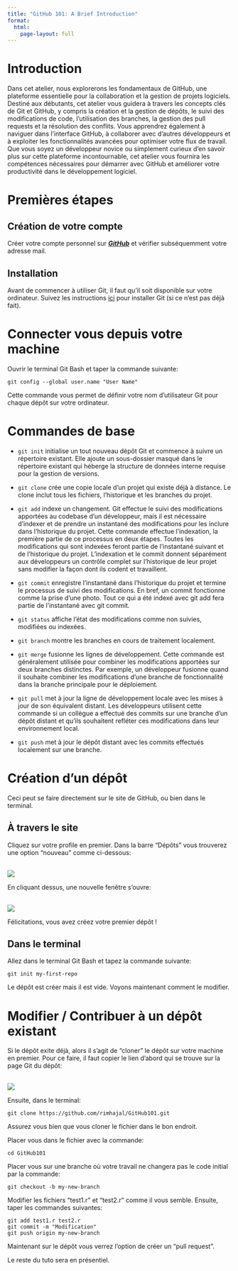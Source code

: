 ```yaml
---
title: "GitHub 101: A Brief Introduction"
format:
  html:
    page-layout: full
---
```


# Introduction

Dans cet atelier, nous explorerons les fondamentaux de GitHub, une plateforme essentielle pour la collaboration et la gestion de projets logiciels. Destiné aux débutants, cet atelier vous guidera à travers les concepts clés de Git et GitHub, y compris la création et la gestion de dépôts, le suivi des modifications de code, l'utilisation des branches, la gestion des pull requests et la résolution des conflits. Vous apprendrez également à naviguer dans l'interface GitHub, à collaborer avec d'autres développeurs et à exploiter les fonctionnalités avancées pour optimiser votre flux de travail. Que vous soyez un développeur novice ou simplement curieux d'en savoir plus sur cette plateforme incontournable, cet atelier vous fournira les compétences nécessaires pour démarrer avec GitHub et améliorer votre productivité dans le développement logiciel.

# Premières étapes

## Création de votre compte

Créer votre compte personnel sur [***GitHub***](https://github.com/) et vérifier subséquemment votre adresse mail.

## Installation

Avant de commencer à utiliser Git, il faut qu’il soit disponible sur votre ordinateur. 
Suivez les instructions [ici](https://git-scm.com/book/fr/v2/D%C3%A9marrage-rapide-Installation-de-Git) pour installer Git (si ce n'est pas déjà fait).

# Connecter vous depuis votre machine

Ouvrir le terminal Git Bash et taper la commande suivante:

```
git config --global user.name "User Name"
```

Cette commande vous permet de définir votre nom d'utilisateur Git pour chaque dépôt sur votre ordinateur.

# Commandes de base 

- `git init` initialise un tout nouveau dépôt Git et commence à suivre un répertoire existant. Elle ajoute un sous-dossier masqué dans le répertoire existant qui héberge la structure de données interne requise pour la gestion de versions.

- `git clone` crée une copie locale d’un projet qui existe déjà à distance. Le clone inclut tous les fichiers, l’historique et les branches du projet.

- `git add` indexe un changement. Git effectue le suivi des modifications apportées au codebase d’un développeur, mais il est nécessaire d’indexer et de prendre un instantané des modifications pour les inclure dans l’historique du projet. Cette commande effectue l’indexation, la première partie de ce processus en deux étapes. Toutes les modifications qui sont indexées feront partie de l’instantané suivant et de l’historique du projet. L’indexation et le commit donnent séparément aux développeurs un contrôle complet sur l’historique de leur projet sans modifier la façon dont ils codent et travaillent.

- `git commit` enregistre l’instantané dans l’historique du projet et termine le processus de suivi des modifications. En bref, un commit fonctionne comme la prise d’une photo. Tout ce qui a été indexé avec git add fera partie de l’instantané avec git commit.

- `git status` affiche l’état des modifications comme non suivies, modifiées ou indexées.

- `git branch` montre les branches en cours de traitement localement.

- `git merge` fusionne les lignes de développement. Cette commande est généralement utilisée pour combiner les modifications apportées sur deux branches distinctes. Par exemple, un développeur fusionne quand il souhaite combiner les modifications d’une branche de fonctionnalité dans la branche principale pour le déploiement.

- `git pull` met à jour la ligne de développement locale avec les mises à jour de son équivalent distant. Les développeurs utilisent cette commande si un collègue a effectué des commits sur une branche d’un dépôt distant et qu’ils souhaitent refléter ces modifications dans leur environnement local.

- `git push` met à jour le dépôt distant avec les commits effectués localement sur une branche.

# Création d'un dépôt

Ceci peut se faire directement sur le site de GitHub, ou bien dans le terminal.

## À travers le site

Cliquez sur votre profile en premier. Dans la barre "Dépôts" vous trouverez une option "nouveau" comme ci-dessous:

<br>
![](./images/new-repo.png)
<br>

En cliquant dessus, une nouvelle fenêtre s'ouvre:

<br>
![](./images/depot.png)
<br>

Félicitations, vous avez créez votre premier dépôt !

## Dans le terminal

Allez dans le terminal Git Bash et tapez la commande suivante:

```
git init my-first-repo
```

Le dépôt est créer mais il est vide. Voyons maintenant comment le modifier. 

# Modifier / Contribuer à un dépôt existant

Si le dépôt exite déjà, alors il s'agit de "cloner" le dépôt sur votre machine en premier. 
Pour ce faire, il faut copier le lien d'abord qui se trouve sur la page Git du dépôt:

<br>
![](./images/lien.png)
<br>

Ensuite, dans le terminal:

```
git clone https://github.com/rimhajal/GitHub101.git
```

::: {.callout-important appearance="simple"}
Assurez vous bien que vous cloner le fichier dans le bon endroit.
:::

Placer vous dans le fichier avec la commande:

```
cd GitHub101
```

Placer vous sur une branche où votre travail ne changera pas le code initial par la commande:

```
git checkout -b my-new-branch
```

Modifier les fichiers "test1.r" et "test2.r" comme il vous semble. 
Ensuite, taper les commandes suivantes:

```
git add test1.r test2.r
git commit -m "Modification"
git push origin my-new-branch
```

Maintenant sur le dépôt vous verrez l'option de créer un "pull request". 

Le reste du tuto sera en présentiel.


